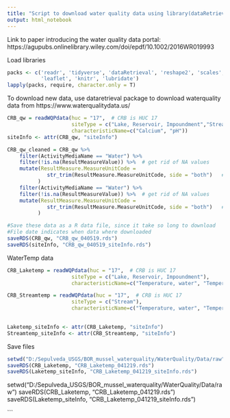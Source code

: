 ```yaml
---
title: "Script to download water quality data using library(dataRetrieval)"
output: html_notebook
---
```


Link to paper introducing the water quality data portal: https://agupubs.onlinelibrary.wiley.com/doi/epdf/10.1002/2016WR019993


Load libraries
```r

packs <- c('readr', 'tidyverse', 'dataRetrieval', 'reshape2', 'scales', 'stringr',
           'leaflet', 'knitr', 'lubridate')
lapply(packs, require, character.only = T)
```


To download new data, use dataretrieval package to download waterquality data from https://www.waterqualitydata.us/
```r
CRB_qw = readWQPdata(huc = "17",  # CRB is HUC 17
                     siteType = c("Lake, Reservoir, Impoundment","Stream"),
                     characteristicName=c("Calcium", "pH")) 
siteInfo <- attr(CRB_qw, "siteInfo")

CRB_qw_cleaned = CRB_qw %>%
    filter(ActivityMediaName == "Water") %>% 
    filter(!is.na(ResultMeasureValue)) %>%  # get rid of NA values
    mutate(ResultMeasure.MeasureUnitCode = 
             str_trim(ResultMeasure.MeasureUnitCode, side = "both")   #get rid of white spaces
          ) 
    filter(ActivityMediaName == "Water") %>% 
    filter(!is.na(ResultMeasureValue)) %>%  # get rid of NA values
    mutate(ResultMeasure.MeasureUnitCode = 
             str_trim(ResultMeasure.MeasureUnitCode, side = "both")   #get rid of white spaces
          )

#Save these data as a R data file, since it take so long to download
#File date indicates when data where downloaded
saveRDS(CRB_qw, "CRB_qw_040519.rds")
saveRDS(siteInfo, "CRB_qw_040519_siteInfo.rds")

```


WaterTemp data
```r
CRB_Laketemp = readWQPdata(huc = "17",  # CRB is HUC 17
                     siteType = c("Lake, Reservoir, Impoundment"),
                     characteristicName=c("Temperature, water", "Temperature, water, deg F")) 

CRB_Streamtemp = readWQPdata(huc = "17",  # CRB is HUC 17
                     siteType = c("Stream"),
                     characteristicName=c("Temperature, water", "Temperature, water, deg F")) 
  

Laketemp_siteInfo <- attr(CRB_Laketemp, "siteInfo")
Streamtemp_siteInfo <- attr(CRB_Streamtemp, "siteInfo")
```



Save files
```r
setwd("D:/Sepulveda_USGS/BOR_mussel_waterquality/WaterQuality/Data/raw")
saveRDS(CRB_Laketemp, "CRB_Laketemp_041219.rds")
saveRDS(Laketemp_siteInfo, "CRB_Laketemp_041219_siteInfo.rds")
```

setwd("D:/Sepulveda_USGS/BOR_mussel_waterquality/WaterQuality/Data/raw")
saveRDS(CRB_Laketemp, "CRB_Laketemp_041219.rds")
saveRDS(Laketemp_siteInfo, "CRB_Laketemp_041219_siteInfo.rds")

```

